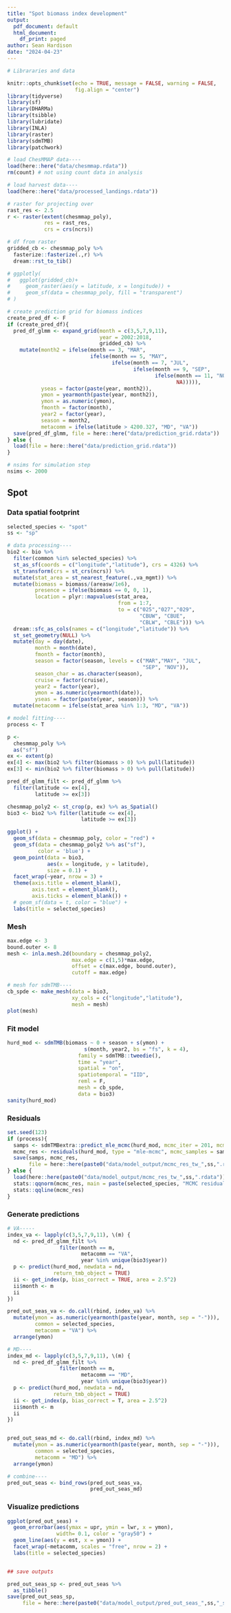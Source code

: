 ```yaml
---
title: "Spot biomass index development"
output:
  pdf_document: default
  html_document:
    df_print: paged
author: Sean Hardison
date: "2024-04-23"
---
```


```r

# Librararies and data

knitr::opts_chunk$set(echo = TRUE, message = FALSE, warning = FALSE,
                      fig.align = "center")
library(tidyverse)
library(sf)
library(DHARMa)
library(tsibble)
library(lubridate)
library(INLA)
library(raster)
library(sdmTMB)
library(patchwork)

# load ChesMMAP data----
load(here::here("data/chesmmap.rdata"))
rm(count) # not using count data in analysis

# load harvest data----
load(here::here("data/processed_landings.rdata")) 

# raster for projecting over
rast_res <- 2.5
r <- raster(extent(chesmmap_poly),
            res = rast_res,
            crs = crs(ncrs))

# df from raster
gridded_cb <- chesmmap_poly %>% 
  fasterize::fasterize(.,r) %>% 
  dream::rst_to_tib() 

# ggplotly(
#   ggplot(gridded_cb)+
#     geom_raster(aes(y = latitude, x = longitude)) +
#     geom_sf(data = chesmmap_poly, fill = "transparent")
# )

# create prediction grid for biomass indices
create_pred_df <- F
if (create_pred_df){
  pred_df_glmm <- expand_grid(month = c(3,5,7,9,11),
                              year = 2002:2018,
                              gridded_cb) %>% 
    mutate(month2 = ifelse(month == 3, "MAR",
                           ifelse(month == 5, "MAY",
                                  ifelse(month == 7, "JUL",
                                         ifelse(month == 9, "SEP",
                                                ifelse(month == 11, "NOV",
                                                       NA))))),
           yseas = factor(paste(year, month2)),
           ymon = yearmonth(paste(year, month2)),
           ymon = as.numeric(ymon),
           fmonth = factor(month),
           year2 = factor(year),
           season = month2,
           metacomm = ifelse(latitude > 4200.327, "MD", "VA"))
  save(pred_df_glmm, file = here::here("data/prediction_grid.rdata"))
} else {
  load(file = here::here("data/prediction_grid.rdata"))
}

# nsims for simulation step
nsims <- 2000
```

## Spot

### Data spatial footprint

```r
selected_species <- "spot"
ss <- "sp"

# data processing----
bio2 <- bio %>% 
  filter(common %in% selected_species) %>% 
  st_as_sf(coords = c("longitude","latitude"), crs = 4326) %>% 
  st_transform(crs = st_crs(ncrs)) %>% 
  mutate(stat_area = st_nearest_feature(.,va_mgmt)) %>%
  mutate(biomass = biomass/(areasw/1e6),
         presence = ifelse(biomass == 0, 0, 1),
         location = plyr::mapvalues(stat_area, 
                                    from = 1:7,
                                    to = c("025","027","029",
                                           "CBUW", "CBUE",
                                           "CBLW", "CBLE"))) %>% 
  dream::sfc_as_cols(names = c("longitude","latitude")) %>% 
  st_set_geometry(NULL) %>% 
  mutate(day = day(date),
         month = month(date),
         fmonth = factor(month),
         season = factor(season, levels = c("MAR","MAY", "JUL",
                                            "SEP", "NOV")),
         season_char = as.character(season),
         cruise = factor(cruise),
         year2 = factor(year),
         ymon = as.numeric(yearmonth(date)),
         yseas = factor(paste(year, season))) %>% 
  mutate(metacomm = ifelse(stat_area %in% 1:3, "MD", "VA")) 

# model fitting----
process <- T

p <- 
  chesmmap_poly %>% 
  as("sf")
ex <- extent(p)
ex[4] <- max(bio2 %>% filter(biomass > 0) %>% pull(latitude))
ex[3] <- min(bio2 %>% filter(biomass > 0) %>% pull(latitude))

pred_df_glmm_filt <- pred_df_glmm %>% 
  filter(latitude <= ex[4],
         latitude >= ex[3]) 

chesmmap_poly2 <- st_crop(p, ex) %>% as_Spatial()
bio3 <- bio2 %>% filter(latitude <= ex[4],
                        latitude >= ex[3])

ggplot() +
  geom_sf(data = chesmmap_poly, color = "red") +
  geom_sf(data = chesmmap_poly2 %>% as("sf"),
          color = 'blue') +
  geom_point(data = bio3,
             aes(x = longitude, y = latitude),
             size = 0.1) +
  facet_wrap(~year, nrow = 3) +
  theme(axis.title = element_blank(),
        axis.text = element_blank(),
        axis.ticks = element_blank()) +
  # geom_sf(data = t, color = "blue") +
  labs(title = selected_species)
```

\newpage
### Mesh

```r
max.edge <- 3
bound.outer <- 8
mesh <- inla.mesh.2d(boundary = chesmmap_poly2,
                     max.edge = c(1,5)*max.edge,
                     offset = c(max.edge, bound.outer),
                     cutoff = max.edge)

# mesh for sdmTMB----
cb_spde <- make_mesh(data = bio3,
                     xy_cols = c("longitude","latitude"),
                     mesh = mesh)
plot(mesh)
```

### Fit model

```r
hurd_mod <- sdmTMB(biomass ~ 0 + season + s(ymon) +
                         s(month, year2, bs = "fs", k = 4),
                       family = sdmTMB::tweedie(),
                       time = "year",
                       spatial = "on",
                       spatiotemporal = "IID",
                       reml = F,
                       mesh = cb_spde,
                       data = bio3)
sanity(hurd_mod)
```

### Residuals

```r
set.seed(123)
if (process){
  samps <- sdmTMBextra::predict_mle_mcmc(hurd_mod, mcmc_iter = 201, mcmc_warmup = 200)
  mcmc_res <- residuals(hurd_mod, type = "mle-mcmc", mcmc_samples = samps)
  save(samps, mcmc_res,
       file = here::here(paste0("data/model_output/mcmc_res_tw_",ss,".rdata")))
} else {
  load(here::here(paste0("data/model_output/mcmc_res_tw_",ss,".rdata")))
  stats::qqnorm(mcmc_res, main = paste(selected_species, "MCMC residuals, fam == tweedie"))
  stats::qqline(mcmc_res)
}
```

### Generate predictions

```r
# VA-----
index_va <- lapply(c(3,5,7,9,11), \(m) {
  nd <- pred_df_glmm_filt %>% 
                 filter(month == m,
                        metacomm == "VA",
                        year %in% unique(bio3$year))
  p <- predict(hurd_mod, newdata = nd,
               return_tmb_object = TRUE)
  ii <- get_index(p, bias_correct = TRUE, area = 2.5^2)
  ii$month <- m
  ii
})

pred_out_seas_va <- do.call(rbind, index_va) %>% 
  mutate(ymon = as.numeric(yearmonth(paste(year, month, sep = "-"))),
         common = selected_species,
         metacomm = "VA") %>% 
  arrange(ymon)

# MD----
index_md <- lapply(c(3,5,7,9,11), \(m) {
  nd <- pred_df_glmm_filt %>% 
                 filter(month == m,
                        metacomm == "MD",
                        year %in% unique(bio3$year))
  p <- predict(hurd_mod, newdata = nd,
               return_tmb_object = TRUE)
  ii <- get_index(p, bias_correct = T, area = 2.5^2)
  ii$month <- m
  ii
})


pred_out_seas_md <- do.call(rbind, index_md) %>% 
  mutate(ymon = as.numeric(yearmonth(paste(year, month, sep = "-"))),
         common = selected_species,
         metacomm = "MD") %>% 
  arrange(ymon)

# combine----
pred_out_seas <- bind_rows(pred_out_seas_va,
                           pred_out_seas_md)
```

### Visualize predictions

```r
ggplot(pred_out_seas) +
  geom_errorbar(aes(ymax = upr, ymin = lwr, x = ymon),
                width= 0.1, color = "gray50") +
  geom_line(aes(y = est, x = ymon)) +
  facet_wrap(~metacomm, scales = "free", nrow = 2) +
  labs(title = selected_species)


## save outputs

pred_out_seas_sp <- pred_out_seas %>% 
  as_tibble()
save(pred_out_seas_sp,
     file = here::here(paste0("data/model_output/pred_out_seas_",ss,"_sim.rdata")))
```



